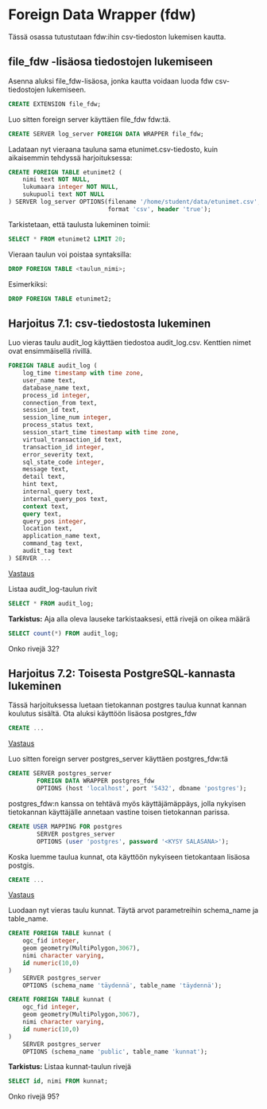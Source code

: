 # Foreign Data Wrapper (fdw)
Tässä osassa tutustutaan fdw:ihin csv-tiedoston lukemisen kautta.


## file_fdw -lisäosa tiedostojen lukemiseen
Asenna aluksi file_fdw-lisäosa, jonka kautta voidaan luoda fdw csv-tiedostojen lukemiseen.

```sql
CREATE EXTENSION file_fdw;
```

Luo sitten foreign server käyttäen file_fdw fdw:tä.

```sql
CREATE SERVER log_server FOREIGN DATA WRAPPER file_fdw;
```

Ladataan nyt vieraana tauluna sama etunimet.csv-tiedosto, kuin aikaisemmin tehdyssä harjoituksessa:

```sql
CREATE FOREIGN TABLE etunimet2 (
    nimi text NOT NULL,
    lukumaara integer NOT NULL,
    sukupuoli text NOT NULL
) SERVER log_server OPTIONS(filename '/home/student/data/etunimet.csv', 
                            format 'csv', header 'true');
```

Tarkistetaan, että taulusta lukeminen toimii:

```sql
SELECT * FROM etunimet2 LIMIT 20;
```

Vieraan taulun voi poistaa syntaksilla:

```sql
DROP FOREIGN TABLE <taulun_nimi>;
```

Esimerkiksi:
```sql
DROP FOREIGN TABLE etunimet2;
```

## Harjoitus 7.1: csv-tiedostosta lukeminen
Luo vieras taulu audit_log käyttäen tiedostoa audit_log.csv. Kenttien nimet ovat ensimmäisellä rivillä.

```sql
FOREIGN TABLE audit_log (
    log_time timestamp with time zone,
    user_name text,
    database_name text,
    process_id integer,
    connection_from text,
    session_id text,
    session_line_num integer,
    process_status text,
    session_start_time timestamp with time zone,
    virtual_transaction_id text,
    transaction_id integer,
    error_severity text,
    sql_state_code integer,
    message text,
    detail text,
    hint text,
    internal_query text,
    internal_query_pos text,
    context text,
    query text,
    query_pos integer,
    location text,
    application_name text,
    command_tag text,
    audit_tag text
) SERVER ...
```
[Vastaus](#vastaus-h7.1)

Listaa audit_log-taulun rivit

```sql
SELECT * FROM audit_log;
```

**Tarkistus:**
Aja alla oleva lauseke tarkistaaksesi, että rivejä on oikea määrä
```sql
SELECT count(*) FROM audit_log;
```
Onko rivejä 32?


## Harjoitus 7.2: Toisesta PostgreSQL-kannasta lukeminen
Tässä harjoituksessa luetaan tietokannan postgres taulua kunnat kannan koulutus sisältä. Ota aluksi käyttöön lisäosa postgres_fdw

```sql
CREATE ...
```
[Vastaus](#vastaus-h7.2)


Luo sitten foreign server postgres_server käyttäen postgres_fdw:tä

```sql
CREATE SERVER postgres_server
        FOREIGN DATA WRAPPER postgres_fdw
        OPTIONS (host 'localhost', port '5432', dbname 'postgres');
```

postgres_fdw:n kanssa on tehtävä myös käyttäjämäppäys, jolla nykyisen tietokannan käyttäjälle annetaan vastine toisen tietokannan parissa.

```sql
CREATE USER MAPPING FOR postgres
        SERVER postgres_server
        OPTIONS (user 'postgres', password '<KYSY SALASANA>');
```

Koska luemme taulua kunnat, ota käyttöön nykyiseen tietokantaan lisäosa postgis.

```sql
CREATE ...
```
[Vastaus](#vastaus-h7.2)

Luodaan nyt vieras taulu kunnat. Täytä arvot parametreihin schema_name ja table_name.

```sql
CREATE FOREIGN TABLE kunnat (
    ogc_fid integer,
    geom geometry(MultiPolygon,3067),
    nimi character varying,
    id numeric(10,0)
)
    SERVER postgres_server
    OPTIONS (schema_name 'täydennä', table_name 'täydennä');
```

```sql
CREATE FOREIGN TABLE kunnat (
    ogc_fid integer,
    geom geometry(MultiPolygon,3067),
    nimi character varying,
    id numeric(10,0)
)
    SERVER postgres_server
    OPTIONS (schema_name 'public', table_name 'kunnat');
```

**Tarkistus:**
Listaa kunnat-taulun rivejä
```sql
SELECT id, nimi FROM kunnat;
```
Onko rivejä 95?
